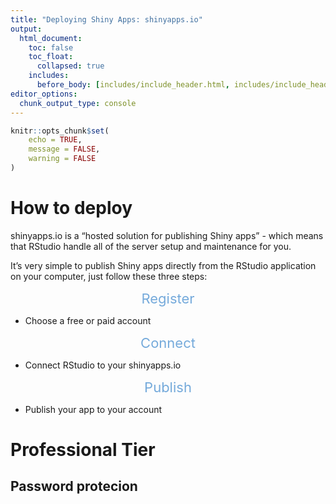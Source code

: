 ```yaml
---
title: "Deploying Shiny Apps: shinyapps.io"
output:
  html_document:
    toc: false
    toc_float:
      collapsed: true
    includes:
      before_body: [includes/include_header.html, includes/include_header_navpage.html]
editor_options: 
  chunk_output_type: console
---
```


```r
knitr::opts_chunk$set(
	echo = TRUE,
	message = FALSE,
	warning = FALSE
)
```

# How to deploy

shinyapps.io is a "hosted solution for publishing Shiny apps" - which means that RStudio handle all of the server setup and maintenance for you. 

It's very simple to publish Shiny apps directly from the RStudio application on your computer, just follow these three steps:

<div class="row">

<div class="col-md-4">

<center><span style="color:#75AADB;font-size:22px">Register</span></center>

- Choose a free or paid account

</div>


<div class="col-md-4">

<center><span style="color:#75AADB;font-size:22px">Connect</span></center>

- Connect RStudio to your shinyapps.io

</div>

<div class="col-md-4">

<center><span style="color:#75AADB;font-size:22px">Publish</span></center>

- Publish your app to your account

</div>

</div>

# Professional Tier {#professional-tier}

## Password protecion {#professional-tier-password-protection}